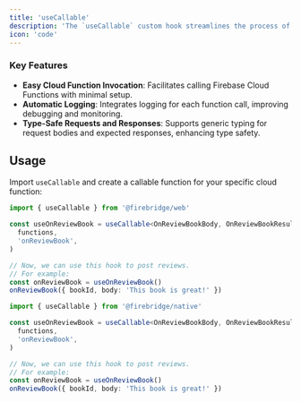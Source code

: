 ```yaml
---
title: 'useCallable'
description: 'The `useCallable` custom hook streamlines the process of invoking Firebase Cloud Functions from React applications. It simplifies making requests to cloud functions, providing an easy-to-use interface for sending requests and handling responses.'
icon: 'code'
---
```


### Key Features

- **Easy Cloud Function Invocation**: Facilitates calling Firebase Cloud Functions with minimal setup.
- **Automatic Logging**: Integrates logging for each function call, improving debugging and monitoring.
- **Type-Safe Requests and Responses**: Supports generic typing for request bodies and expected responses, enhancing type safety.

## Usage

Import `useCallable` and create a callable function for your specific cloud function:

<CodeGroup>

```ts Web
import { useCallable } from '@firebridge/web'

const useOnReviewBook = useCallable<OnReviewBookBody, OnReviewBookResult>(
  functions,
  'onReviewBook',
)

// Now, we can use this hook to post reviews.
// For example:
const onReviewBook = useOnReviewBook()
onReviewBook({ bookId, body: 'This book is great!' })
```

```ts Native
import { useCallable } from '@firebridge/native'

const useOnReviewBook = useCallable<OnReviewBookBody, OnReviewBookResult>(
  functions,
  'onReviewBook',
)

// Now, we can use this hook to post reviews.
// For example:
const onReviewBook = useOnReviewBook()
onReviewBook({ bookId, body: 'This book is great!' })
```

</CodeGroup>
